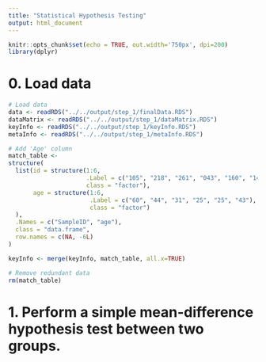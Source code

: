 ```yaml
---
title: "Statistical Hypothesis Testing"
output: html_document
---
```


```r

knitr::opts_chunk$set(echo = TRUE, out.width='750px', dpi=200)
library(dplyr)

```

#  0. Load data

```r

# Load data
data <- readRDS("../../output/step_1/finalData.RDS")
dataMatrix <- readRDS("../../output/step_1/dataMatrix.RDS")
keyInfo <- readRDS("../../output/step_1/keyInfo.RDS")
metaInfo <- readRDS("../../output/step_1/metaInfo.RDS")

# Add 'Age' column
match_table <- 
structure(
  list(id = structure(1:6, 
                      .Label = c("105", "218", "261", "043", "160", "149"), 
                      class = "factor"), 
       age = structure(1:6, 
                       .Label = c("60", "44", "31", "25", "25", "43"), 
                       class = "factor")
  ), 
  .Names = c("SampleID", "age"),
  class = "data.frame", 
  row.names = c(NA, -6L)
)

keyInfo <- merge(keyInfo, match_table, all.x=TRUE)

# Remove redundant data
rm(match_table)

```

# 1. Perform a simple mean-difference hypothesis test between two groups. 

```r



```

